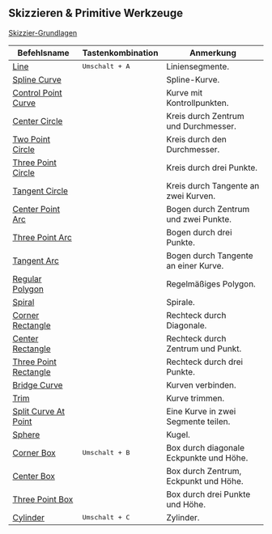 ## Skizzieren & Primitive Werkzeuge

[Skizzier-Grundlagen](/tool/sketching-essentials)

| Befehlsname                                         | Tastenkombination       | Anmerkung                               |
| --------------------------------------------------- | ----------------------- | --------------------------------------- |
| [Line](/tool/line)                                   | <kbd>Umschalt + A</kbd> | Liniensegmente.                         |
| [Spline Curve](/tool/spline-curve)                   |                         | Spline-Kurve.                           |
| [Control Point Curve](/tool/control-point-curve)     |                         | Kurve mit Kontrollpunkten.              |
| [Center Circle](/tool/center-circle)                 |                         | Kreis durch Zentrum und Durchmesser.    |
| [Two Point Circle](/tool/two-point-circle)           |                         | Kreis durch den Durchmesser.            |
| [Three Point Circle](/tool/three-point-circle)       |                         | Kreis durch drei Punkte.                |
| [Tangent Circle](/tool/tangent-circle)              |                         | Kreis durch Tangente an zwei Kurven.    |
| [Center Point Arc](/tool/center-point-arc)           |                         | Bogen durch Zentrum und zwei Punkte.    |
| [Three Point Arc](/tool/three-point-arc)             |                         | Bogen durch drei Punkte.                |
| [Tangent Arc](/tool/tangent-arc)                     |                         | Bogen durch Tangente an einer Kurve.    |
| [Regular Polygon](/tool/polygon)                     |                         | Regelmäßiges Polygon.                   |
| [Spiral](/tool/spiral)                               |                         | Spirale.                                |
| [Corner Rectangle](/tool/corner-rectangle)           |                         | Rechteck durch Diagonale.               |
| [Center Rectangle](/tool/center-rectangle)           |                         | Rechteck durch Zentrum und Punkt.       |
| [Three Point Rectangle](/tool/three-point-rectangle) |                         | Rechteck durch drei Punkte.             |
| [Bridge Curve](/sketch/bridge#bridge-curve)          |                         | Kurven verbinden.                       |
| [Trim](/sketch/trim)                                 |                         | Kurve trimmen.                          |
| [Split Curve At Point](/sketch/split-segment)        |                         | Eine Kurve in zwei Segmente teilen.     |
| [Sphere](/tool/sphere)                               |                         | Kugel.                                  |
| [Corner Box](/tool/corner-box)                       | <kbd>Umschalt + B</kbd> | Box durch diagonale Eckpunkte und Höhe. |
| [Center Box](/tool/center-box)                       |                         | Box durch Zentrum, Eckpunkt und Höhe.   |
| [Three Point Box](/tool/three-point-box)             |                         | Box durch drei Punkte und Höhe.         |
| [Cylinder](/tool/cylinder)                           | <kbd>Umschalt + C</kbd> | Zylinder.                               |